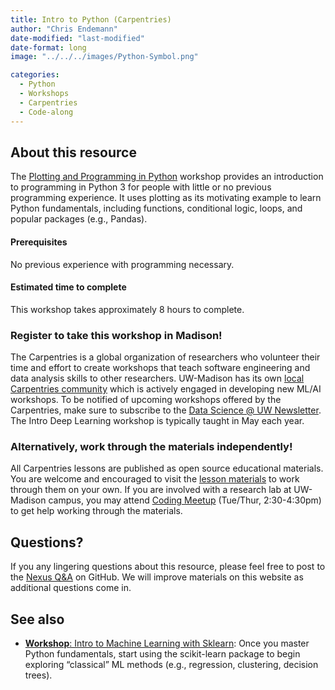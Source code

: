 ```yaml
---
title: Intro to Python (Carpentries)
author: "Chris Endemann"
date-modified: "last-modified"
date-format: long
image: "../../../images/Python-Symbol.png"

categories:
  - Python
  - Workshops
  - Carpentries
  - Code-along
---
```


## About this resource
The [Plotting and Programming in Python](https://swcarpentry.github.io/python-novice-gapminder/) workshop provides an introduction to programming in Python 3 for people with little or no previous programming experience. It uses plotting as its motivating example to learn Python fundamentals, including functions, conditional logic, loops, and popular packages (e.g., Pandas).

#### Prerequisites
No previous experience with programming necessary.

#### Estimated time to complete
This workshop takes approximately 8 hours to complete. 

### Register to take this workshop in Madison!
The Carpentries is a global organization of researchers who volunteer their time and effort to create workshops that teach software engineering and data analysis skills to other researchers. UW-Madison has its own [local Carpentries community](https://datascience.wisc.edu/uw-madison-carpentries-community/) which is actively engaged in developing new ML/AI workshops. To be notified of upcoming workshops offered by the Carpentries, make sure to subscribe to the [Data Science @ UW Newsletter](https://datascience.wisc.edu/newsletter/). The Intro Deep Learning workshop is typically taught in May each year.

### Alternatively, work through the materials independently!
All Carpentries lessons are published as open source educational materials. You are welcome and encouraged to visit the [lesson materials](https://carpentries-incubator.github.io/machine-learning-novice-sklearn/) to work through them on your own. If you are involved with a research lab at UW-Madison campus, you may attend [Coding Meetup](https://datascience.wisc.edu/hub/#dropin) (Tue/Thur, 2:30-4:30pm) to get help working through the materials.

## Questions?
If you any lingering questions about this resource, please feel free to post to the [Nexus Q&A](https://github.com/UW-Madison-DataScience/ML-X-Nexus/discussions/categories/q-a) on GitHub. We will improve materials on this website as additional questions come in.

## See also
- [**Workshop**: Intro to Machine Learning with Sklearn](https://uw-madison-datascience.github.io/ML-X-Nexus/Resources/Workshops/Intro-ML_Sklearn.html): Once you master Python fundamentals, start using the scikit-learn package to begin exploring "classical" ML methods (e.g., regression, clustering, decision trees).

